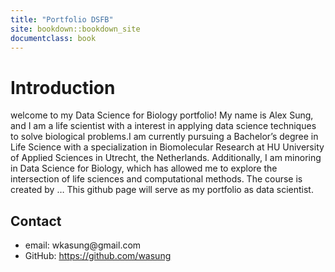 ```yaml
---
title: "Portfolio DSFB"
site: bookdown::bookdown_site
documentclass: book
---
```


# Introduction

welcome to my Data Science for Biology portfolio! My name is Alex Sung, and I am a life scientist with a interest in applying data science techniques to solve biological problems.I am currently pursuing a Bachelor's degree in Life Science with a specialization in Biomolecular Research at HU University of Applied Sciences in Utrecht, the Netherlands. Additionally, I am minoring in Data Science for Biology, which has allowed me to explore the intersection of life sciences and computational methods. The course is created by ... This github page will serve as my portfolio as data scientist. 

## Contact 
- email: wkasung@gmail.com
- GitHub: [https://github.com/wasung](https://github.com/wasung)

